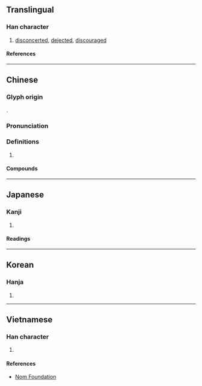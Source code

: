 {{character info/new}}
==Translingual==

===Han character===
{{Han char|rn=61|rad=心|as=08|sn=11|four=97020|canj=PBTV|ids=⿰忄罔}}

# [[disconcerted]], [[dejected]], [[discouraged]]

====References====
{{Han ref|kx=0391.060|dkj=10809|dj=0725.180|hdz=42315.120|uh=60D8}}

----

==Chinese==
{{zh-forms}}

===Glyph origin===
{{Han etym}}
{{Han compound|心|罔|c1=s|c2=p|t1=heart|ls=psc}}.

===Pronunciation===
{{zh-pron
|m=wǎng
|c=mong5
|mn=bòng
|mc=y
|oc=y
|cat=
}}

===Definitions===
{{zh-hanzi}}

# {{rfdef|zh}}

====Compounds====
{{zh-der|悵惘|悽惘|惘惘|惘然|惘然如失|惘然若失|惘若有失|迷惘}}

----

==Japanese==

===Kanji===
{{ja-kanji|grade=|rs=心08}}

# {{rfdef|ja|sort=心08}}

====Readings====
{{ja-readings
|goon=もう
|kanon=ぼう
|kun=あき-れる
}}

----

==Korean==

===Hanja===
{{ko-hanja|망}}

# {{rfdef|ko|sort=心08}}

----

==Vietnamese==

===Han character===
{{vi-readings|rs=心08|reading=võng}}

# {{rfdef|vi|sort=心08}}

====References====
* [http://nomfoundation.org/common/nom_details.php?codepoint=60d8 Nom Foundation]